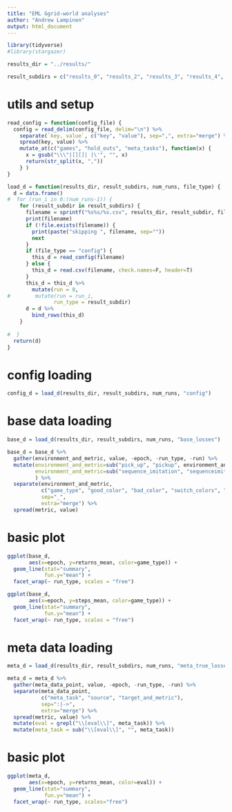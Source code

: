 ```yaml
---
title: "EML Ggrid-world analyses"
author: "Andrew Lampinen"
output: html_document
---
```


```r
library(tidyverse)
#library(stargazer)
```

```r
results_dir = "../results/"

result_subdirs = c("results_0", "results_2", "results_3", "results_4", "results_5", "results_6", "results_7", "results_8", "results_9")

```

# utils and setup
```r
read_config = function(config_file) { 
  config = read_delim(config_file, delim="\n") %>%
    separate(`key, value`, c("key", "value"), sep=",", extra="merge") %>%
    spread(key, value) %>%
    mutate_at(c("games", "hold_outs", "meta_tasks"), function(x) {
      x = gsub("\\\"|[][]| |\'", "", x)
      return(str_split(x, ","))
    } )
}
```

```r
load_d = function(results_dir, result_subdirs, num_runs, file_type) {
  d = data.frame()
#  for (run_i in 0:(num_runs-1)) {
    for (result_subdir in result_subdirs) {
      filename = sprintf("%s%s/%s.csv", results_dir, result_subdir, file_type)
      print(filename)
      if (!file.exists(filename)) {
        print(paste("skipping ", filename, sep=""))
        next
      }
      if (file_type == "config") {
        this_d = read_config(filename)
      } else {
        this_d = read.csv(filename, check.names=F, header=T) 
      }
      this_d = this_d %>%
        mutate(run = 0,
#        mutate(run = run_i,
               run_type = result_subdir)
      d = d %>%
        bind_rows(this_d)
    }
    
#  }
  return(d)
}
```


# config loading

```r
config_d = load_d(results_dir, result_subdirs, num_runs, "config")
```

# base data loading

```r
base_d = load_d(results_dir, result_subdirs, num_runs, "base_losses")
```

```r
base_d = base_d %>%
  gather(environment_and_metric, value, -epoch, -run_type, -run) %>%
  mutate(environment_and_metric=sub("pick_up", "pickup", environment_and_metric),
         environment_and_metric=sub("sequence_imitation", "sequenceimitation", environment_and_metric),
         ) %>%
  separate(environment_and_metric, 
           c("game_type", "good_color", "bad_color", "switch_colors", "switch_left_right", "metric"),
           sep="_",
           extra="merge") %>%
  spread(metric, value)
```

# basic plot

```r
ggplot(base_d,
       aes(x=epoch, y=returns_mean, color=game_type)) +
  geom_line(stat="summary",
            fun.y="mean") +
  facet_wrap(~ run_type, scales = "free")
```

```r
ggplot(base_d,
       aes(x=epoch, y=steps_mean, color=game_type)) +
  geom_line(stat="summary",
            fun.y="mean") +
  facet_wrap(~ run_type, scales = "free")
```

# meta data loading

```r
meta_d = load_d(results_dir, result_subdirs, num_runs, "meta_true_losses")
```

```r
meta_d = meta_d %>%
  gather(meta_data_point, value, -epoch, -run_type, -run) %>%
  separate(meta_data_point, 
           c("meta_task", "source", "target_and_metric"),
           sep=":|->",
           extra="merge") %>%
  spread(metric, value) %>%
  mutate(eval = grepl("\\[eval\\]", meta_task)) %>%
  mutate(meta_task = sub("\\[eval\\]", "", meta_task))
```

# basic plot

```r
ggplot(meta_d,
       aes(x=epoch, y=returns_mean, color=eval)) +
  geom_line(stat="summary",
            fun.y="mean") +
  facet_wrap(~ run_type, scales="free")
```